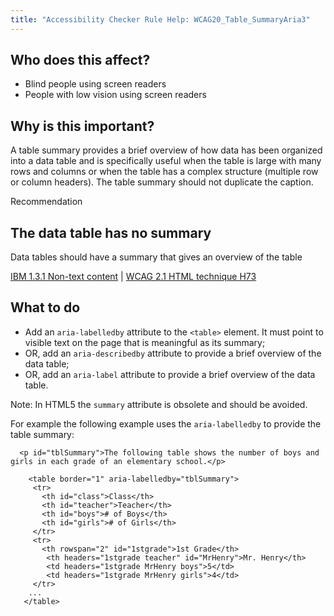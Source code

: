 ```yaml
---
title: "Accessibility Checker Rule Help: WCAG20_Table_SummaryAria3"
---
```


<div className="toolHelp">
<Row>
<Column colLg={5} colMd={3} colSm={4} className="toolLeft">

## Who does this affect?

* Blind people using screen readers
* People with low vision using screen readers

## Why is this important?

A table summary provides a brief overview of how data has been organized into a data table and is specifically useful when the table is large with many rows and columns or when the table has a complex structure (multiple row or column headers). The table summary should not duplicate the caption.

</Column>
<Column colLg={11} colMd={5} colSm={4} className="toolMain">

<div id="locLevel" className="level-violation">Recommendation</div>

## The data table has no summary
Data tables should have a summary that gives an overview of the table

[IBM 1.3.1 Non-text content](https://www.ibm.com/able/guidelines/ci162/info_and_relationships.html) | [WCAG 2.1 HTML technique H73](https://www.w3.org/WAI/WCAG21/Techniques/html/H73.html)

<div id="locSnippet"></div>

## What to do

* Add an `aria-labelledby` attribute to the `<table>` element. It must point to visible text on the page that is meaningful as its summary;
* OR, add an `aria-describedby` attribute to provide a brief overview of the data table;
* OR, add an `aria-label` attribute to provide a brief overview of the data table.

Note: In HTML5 the `summary` attribute is obsolete and should be avoided.

For example the following example uses the `aria-labelledby` to provide the table summary:
```  
  <p id="tblSummary">The following table shows the number of boys and girls in each grade of an elementary school.</p>
  	
    <table border="1" aria-labelledby="tblSummary">
     <tr>
       <th id="class">Class</th>
       <th id="teacher">Teacher</th>
       <th id="boys"># of Boys</th>
       <th id="girls"># of Girls</th>
     </tr>
     <tr>
       <th rowspan="2" id="1stgrade">1st Grade</th>
        <th headers="1stgrade teacher" id="MrHenry">Mr. Henry</th>
        <td headers="1stgrade MrHenry boys">5</td>
        <td headers="1stgrade MrHenry girls">4</td>
     </tr>
    ...
   </table> 
   ```

</Column>
</Row>
</div>

